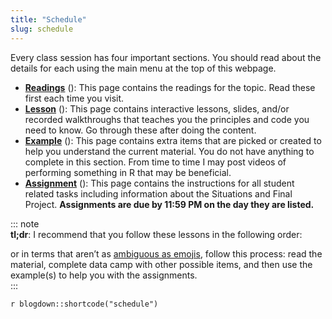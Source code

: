 ```yaml
---
title: "Schedule"
slug: schedule
---
```


Every class session has four important sections. You should read about the details for each using the main menu at the top of this webpage.

- [**Readings**](/readings/) (<i class="fas fa-book"></i>): This page contains the readings for the topic. Read these first each time you visit.
- [**Lesson**](/lesson/) (<i class="fas fa-chalkboard"></i>): This page contains interactive lessons, slides, and/or recorded walkthroughs that teaches you the principles and code you need to know. Go through these after doing the content.
- [**Example**](/example/) (<i class="fas fa-lightbulb"></i>): This page contains extra items that are picked or created to help you understand the current material. You do not have anything to complete in this section. From time to time I may post videos of performing something in R that may be beneficial.
- [**Assignment**](/assignment/) (<i class="fas fa-tasks"></i>): This page contains the instructions for all student related tasks including information about the Situations and Final Project. **Assignments are due by 11:59 PM on the day they are listed.**

::: note <br/>
**tl;dr**: I recommend that you follow these lessons in the following order:

<div class="text-center">
<i class="fas fa-book"></i>
<i class="fas fa-long-arrow-alt-right"></i>
<i class="fas fa-chalkboard"></i>
<i class="fas fa-long-arrow-alt-right">
<i class="fas fa-lightbulb"></i>
<i class="fas fa-plus"></i></i>
<i class="fas fa-tasks"></i>
</div>

or in terms that aren't as [ambiguous as emojis](https://doi.org/10.1016/j.chb.2020.106361), follow this process: read the material, complete data camp with other possible items, and then use the  example(s) to help you with the assignments.
<br />
:::

`r blogdown::shortcode("schedule")`
